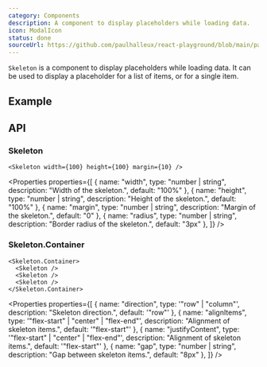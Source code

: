 ```yaml
---
category: Components
description: A component to display placeholders while loading data.
icon: ModalIcon
status: done
sourceUrl: https://github.com/paulhalleux/react-playground/blob/main/packages/playground/src/components/Skeleton/Skeleton.tsx
---
```


`Skeleton` is a component to display placeholders while loading data. It can be used to display a placeholder for a list of items, or for a single item.

## Example

<Example name="Skeleton" highlight="7-23" />

## API

### Skeleton

```tsx
<Skeleton width={100} height={100} margin={10} />
```

<Properties properties={[
  { name: "width", type: "number | string", description: "Width of the skeleton.", default: "100%" },
  { name: "height", type: "number | string", description: "Height of the skeleton.", default: "100%" },
  { name: "margin", type: "number | string", description: "Margin of the skeleton.", default: "0" },
  { name: "radius", type: "number | string", description: "Border radius of the skeleton.", default: "3px" },
]} />

### Skeleton.Container

```tsx
<Skeleton.Container>
  <Skeleton />
  <Skeleton />
  <Skeleton />
</Skeleton.Container>
```

<Properties properties={[
  { name: "direction", type: '"row" | "column"', description: "Skeleton direction.", default: '"row"' },
  { name: "alignItems", type: '"flex-start" | "center" | "flex-end"', description: "Alignment of skeleton items.", default: '"flex-start"' },
  { name: "justifyContent", type: '"flex-start" | "center" | "flex-end"', description: "Alignment of skeleton items.", default: '"flex-start"' },
  { name: "gap", type: "number | string", description: "Gap between skeleton items.", default: "8px" },
]} />